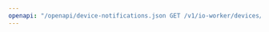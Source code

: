 ---
openapi: "/openapi/device-notifications.json GET /v1/io-worker/devices/{device_id}/notifications"
---
